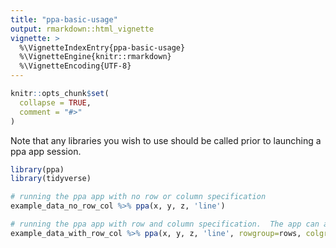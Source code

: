 ```yaml
---
title: "ppa-basic-usage"
output: rmarkdown::html_vignette
vignette: >
  %\VignetteIndexEntry{ppa-basic-usage}
  %\VignetteEngine{knitr::rmarkdown}
  %\VignetteEncoding{UTF-8}
---
```


```r
knitr::opts_chunk$set(
  collapse = TRUE,
  comment = "#>"
)
```
Note that any libraries you wish to use should be called prior to launching a ppa app session.
```r
library(ppa)
library(tidyverse)
```

```r
# running the ppa app with no row or column specification
example_data_no_row_col %>% ppa(x, y, z, 'line')

# running the ppa app with row and column specification.  The app can also be run specifying either rowgroup OR colgroup
example_data_with_row_col %>% ppa(x, y, z, 'line', rowgroup=rows, colgroup=cols)

```
